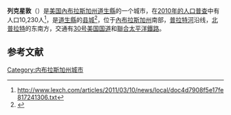 '''列克星敦'''（{{lang-en|Lexington}}）是[[美国|美国]][[內布拉斯加州|內布拉斯加州]][[道生縣_(內布拉斯加州)|道生縣]]的一个城市，在[[2010年美國人口普查|2010年的人口普查]]中有人口10,230人<ref>http://www.lexch.com/articles/2011/03/10/news/local/doc4d7908f5e17fe817241306.txt</ref>，是[[道生縣_(內布拉斯加州)|道生縣]]的[[县城|县城]]<ref name="GR6">{{Cite web|url=http://www.naco.org/Counties/Pages/FindACounty.aspx|title=Find a County|accessdate=2011-06-07|publisher=National Association of Counties|archiveurl=https://www.webcitation.org/6962cjXgL?url=http://www.naco.org/Counties/Pages/FindACounty.aspx|archivedate=2012-07-12|dead-url=no}}</ref>，位于[[內布拉斯加州|內布拉斯加州]]南部，[[普拉特河|普拉特河]]沿线，[[北普拉特_(内布拉斯加州)|北普拉特]]的东南方，交通有[[30号美国国道|30号美国国道]]和[[聯合太平洋鐵路|聯合太平洋鐵路]]。

== 参考文献 ==
<references />
{{内布拉斯加州}}
[[Category:内布拉斯加州城市|Category:内布拉斯加州城市]]